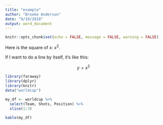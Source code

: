 ```yaml
---
title: "example"
author: "Brooke Anderson"
date: "9/19/2018"
output: word_document
---
```


```r
knitr::opts_chunk$set(echo = FALSE, message = FALSE, warning = FALSE)
```

Here is the square of x: $x^2$. 

If I want to do a line by itself, it's like this:

$$
y = x^2
$$

```r
library(faraway)
library(dplyr)
library(knitr)
data("worldcup")

my_df <- worldcup %>% 
  select(Team, Shots, Position) %>% 
  slice(1:3)

kable(my_df)
```







